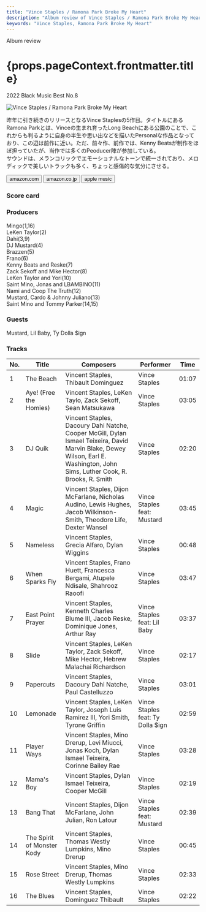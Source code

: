 ```yaml
---
title: "Vince Staples / Ramona Park Broke My Heart"
description: "Album review of Vince Staples / Ramona Park Broke My Heart"
keywords: "Vince Staples, Ramona Park Broke My Heart"
---
```






<p className="largeP">Album review</p>
<h1 className="h1--no--margin">{props.pageContext.frontmatter.title}</h1>
<p className="largeP">
  <Link to="/best50/2022/">2022 Black Music Best No.8</Link>
</p>

<Row  className="image-card-group">
	<Column colMd={3} colLg={4} noGutterMdLeft="">
       <ImageCard>

![Vince Staples / Ramona Park Broke My Heart](../../images/cd/vincestaples6L.jpg)

</ImageCard>
	</Column>
	<Column colMd={4} colLg={8} noGutterMdLeft="">
		<p>
			昨年に引き続きのリリースとなるVince Staplesの5作目。タイトルにあるRamona Parkとは、Vinceの生まれ育ったLong Beachにある公園のことで、これからも判るように自身の半生や思い出などを描いたPersonalな作品となっており、この辺は前作に近い。ただ、前々作、前作では、Kenny Beatsが制作をほぼ担っていたが、当作では多くのPeoducer陣が参加している。
			<br/>サウンドは、メランコリックでエモーショナルなトーンで統一されており、メロディックで美しいトラックも多く、ちょっと感傷的な気分にさせる。
		</p>
		<div>
		  <Button className="button-right-mergin"  href="https://amzn.to/3ZjjxhK" renderIcon={ArrowUpRight} size='sm' kind='primary'>
  	    amazon.com
  	  </Button>
  	  <Button className="button-right-mergin"  href="https://amzn.to/3VW7B2H" renderIcon={ArrowUpRight} size='sm' kind='secondary'>
  	    amazon.co.jp
  	  </Button>
			<Button className="button-right-mergin"  href="https://apple.co/3GPo8RA" renderIcon={ArrowUpRight} size='sm' kind='tertiary'>
  	   	apple music
  	  </Button>
			<AdvJS2/>
		</div>
	</Column>
</Row>
<Row >
	<Column colMd={4} colLg={4} noGutterMdLeft="">
		<div>
		  <h3>Score card</h3>
			<SliderJS1 value="1" />
		  <SliderJS2 value="2" />
			<SliderJS3 value="2" />
		  <SliderJS4 value="8" />
		</div>
	</Column>
	<Column colMd={8} colLg={8} noGutterMdLeft="">
		<div>
			<h3>Producers</h3>
			<p>
				Mingo(1,16)
				<br/>LeKen Taylor(2)
				<br/>Dahi(3,9)
				<br/>DJ Mustard(4)
				<br/>Brazzen(5)
				<br/>Frano(6)
				<br/>Kenny Beats and Reske(7)
				<br/>Zack Sekoff and Mike Hector(8)
				<br/>LeKen Taylor and Yori(10)
				<br/>Saint Mino, Jonas and LBAMBINO(11)
				<br/>Nami and Coop The Truth(12)
				<br/>Mustard, Cardo & Johnny Juliano(13)
				<br/>Saint Mino and Tommy Parker(14,15)
			</p>
			<h3>Guests</h3>
			<p>
				Mustard, Lil Baby, Ty Dolla $ign
			</p>
		</div>
	</Column>
</Row>

<h3>Tracks</h3>

| No. | Title                      | Composers                                                                                                                                                                     | Performer                         | Time  |
| --- | -------------------------- | ----------------------------------------------------------------------------------------------------------------------------------------------------------------------------- | --------------------------------- | ----- |
| 1   | The Beach                  | Vincent Staples, Thibault Dominguez                                                                                                                                           | Vince Staples                     | 01:07 |
| 2   | Aye! (Free the Homies)     | Vincent Staples, LeKen Taylo, Zack Sekoff, Sean Matsukawa                                                                                                                     | Vince Staples                     | 03:05 |
| 3   | DJ Quik                    | Vincent Staples, Dacoury Dahi Natche, Cooper McGill, Dylan Ismael Teixeira, David Marvin Blake, Dewey Wilson, Earl E. Washington, John Sims, Luther Cook, R. Brooks, R. Smith | Vince Staples                     | 02:20 |
| 4   | Magic                      | Vincent Staples, Dijon McFarlane, Nicholas Audino, Lewis Hughes, Jacob Wilkinson-Smith, Theodore Life, Dexter Wansel                                                          | Vince Staples feat: Mustard       | 03:45 |
| 5   | Nameless                   | Vincent Staples, Grecia Alfaro, Dylan Wiggins                                                                                                                                 | Vince Staples                     | 00:48 |
| 6   | When Sparks Fly            | Vincent Staples, Frano Huett, Francesca Bergami, Atupele Ndisale, Shahrooz Raoofi                                                                                             | Vince Staples                     | 03:47 |
| 7   | East Point Prayer          | Vincent Staples, Kenneth Charles Blume III, Jacob Reske, Dominique Jones, Arthur Ray                                                                                          | Vince Staples feat: Lil Baby      | 03:37 |
| 8   | Slide                      | Vincent Staples, LeKen Taylor, Zack Sekoff, Mike Hector, Hebrew Malachai Richardson                                                                                           | Vince Staples                     | 02:17 |
| 9   | Papercuts                  | Vincent Staples, Dacoury Dahi Natche, Paul Castelluzzo                                                                                                                        | Vince Staples                     | 03:01 |
| 10  | Lemonade                   | Vincent Staples, LeKen Taylor, Joseph Luis Ramirez III, Yori Smith, Tyrone Griffin                                                                                            | Vince Staples feat: Ty Dolla $ign | 02:59 |
| 11  | Player Ways                | Vincent Staples, Mino Drerup, Levi Miucci, Jonas Koch, Dylan Ismael Teixeira, Corinne Bailey Rae                                                                              | Vince Staples                     | 03:28 |
| 12  | Mama's Boy                 | Vincent Staples, Dylan Ismael Teixeira, Cooper McGill                                                                                                                         | Vince Staples                     | 02:19 |
| 13  | Bang That                  | Vincent Staples, Dijon McFarlane, John Julian, Ron Latour                                                                                                                     | Vince Staples feat: Mustard       | 02:39 |
| 14  | The Spirit of Monster Kody | Vincent Staples, Thomas Westly Lumpkins, Mino Drerup                                                                                                                          | Vince Staples                     | 00:45 |
| 15  | Rose Street                | Vincent Staples, Mino Drerup, Thomas Westly Lumpkins                                                                                                                          | Vince Staples                     | 02:33 |
| 16  | The Blues                  | Vincent Staples, Dominguez Thibault                                                                                                                                           | Vince Staples                     | 02:22 |

<Row>
  <Column colMd={3} colLg={3} noGutterMdLeft>
    <Review1 />
  </Column>
  <Column colMd={3} colLg={3} noGutterMdLeft>
    <Review2 />
  </Column>
  <Column colMd={3} colLg={3} noGutterMdLeft>
    <Review3 />
  </Column>
</Row>

<AdvJS3 />
